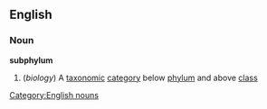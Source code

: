 ==English==
===Noun===
'''subphylum'''
#(''biology'') A [[taxonomic]] [[category]] below [[phylum]] and above [[class]]
[[Category:English nouns]]